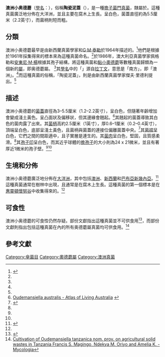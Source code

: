 {{Speciesbox
| image = Wielangta Unidentified Fungus 5212.jpg
| image_width = 234px
| genus = Oudemansiella
| species = australis
| authority = [[格里塔·史蒂文森|G.Stev.]] & G.M.Taylor (1964)
}}
{{mycomorphbox 
| name = 澳洲小奥德蘑
| whichGills = adnate
| capShape = convex
| capShape2 = offset
| hymeniumType=gills
| stipeCharacter= bare
| sporePrintColor=white
| howEdible=unknown
}}

'''澳洲小奥德蘑'''（[[學名|學名]]：{{lang|la|'''''Oudemansiella australis'''''}}），俗稱'''陶瓷泥蓋'''（{{lang|en|porcelain slimecap}}），是一種[[擔子菌門|擔子菌門]][[真菌|真菌]]，隸屬於{{link-en|奥德蘑屬|Oudemansiella}}。這種真菌廣泛地分佈在大洋洲，並且主要在腐木上生長。呈白色，菌蓋直徑約為5.5厘米（2.2英寸），而菌柄則短而粗。

==分類==
澳洲小奥德蘑最早是由新西蘭真菌學家{{link-en|格里塔·史蒂文森|Greta Stevenson}}和[[G·M·泰勒|G·M·泰勒]]於1964年描述的。<ref>{{Cite web |url=http://www.mycobank.org/Biolomics.aspx?Table=Mycobank&MycoBankNr_=335480 |title=Oudemansiella australis - MycoBank |access-date=2013-11-26 |archive-date=2013-12-02 |archive-url=https://web.archive.org/web/20131202231837/http://www.mycobank.org/Biolomics.aspx?Table=Mycobank&MycoBankNr_=335480 |dead-url=no }}</ref>他們是根據於1961年採集得來的標本來為這種真菌命名。<ref name=Stevenson1964/>於1986年，澳大利亞真菌學家佩格勒和[[安東尼·M·楊|安東尼·M·楊]]根據其孢子結構，將這種真菌和[[黏小奧德蘑|黏小奧德蘑]]等數種真菌歸類為一個新的[[屬_(生物)|屬]]，即奥德蘑屬。 <ref name=Pegler1986/>其[[植物學名命名法|學名]]中的「''{{lang|la|australis}}''」源自[[拉丁文|拉丁文]]，意思是「南方」，即「澳洲」。<ref name=Yang2009/>而這種真菌的俗稱，「陶瓷泥蓋」，則是由新西蘭真菌學家傑夫·里德利提出。<ref name=Ridley2004/>

==描述==
澳洲小奥德蘑的[[菌蓋|菌蓋]]直徑為3–5.5厘米（1.2–2.2英寸），呈白色，但隨著年齡增加會變成淺土黃色。呈凸面狀及偏移狀，但其邊緣會翹起。<ref>[http://bie.ala.org.au/species/urn:lsid:catalogueoflife.org:taxon:d713a0c1-2dc5-11e0-98c6-2ce70255a436:col20120124 Oudemansiella australis - Atlas of Living Australia] {{Wayback|url=http://bie.ala.org.au/species/urn:lsid:catalogueoflife.org:taxon:d713a0c1-2dc5-11e0-98c6-2ce70255a436:col20120124 |date=20131203021659 }}</ref>其翹起的菌蓋導致其白色的菌肉露了出來。其[[菌柄|菌柄]]高約2.5厘米（1英寸），厚0.6–1厘米（0.2–0.4英寸），頂端呈白色，底部呈淺土黃色，且菌柄與菌蓋的連接位偏離菌蓋中央。<ref>{{Cite web |url=http://books.google.com.hk/books/about/Oudemansiella_Australis.html?id=TNrvugAACAAJ&redir_esc=y |title=Oudemansiella Australis, Ad La De Felicie, Salv, 2012/4/17 |access-date=2013-11-26 |archive-date=2013-12-02 |archive-url=https://web.archive.org/web/20131202223813/http://books.google.com.hk/books/about/Oudemansiella_Australis.html?id=TNrvugAACAAJ&redir_esc=y |dead-url=no }}</ref>其[[菌褶|菌褶]]呈白色，它們之間的間距適中，且子實層是連生的。其[[菌肉|菌肉]]呈白色，堅固，且質感柔滑。<ref name=Stevenson1964/>其[[孢子印|孢子印]]呈白色，而其近乎球體的[[擔孢子|擔孢子]]的大小則為24 x 21微米，並且有著厚近1微米的孢子壁。<ref name=Stevenson1964/><ref name=Pegler1986/>

==生境和分佈==
澳洲小奥德蘑廣泛地分佈在[[大洋洲|大洋洲]]，其中包括[[澳洲|澳洲]]、[[新西蘭|新西蘭]]和[[巴布亞新幾內亞|巴布亞新幾內亞]]。<ref>{{Cite web |url=http://virtualmycota.landcareresearch.co.nz/webforms/vM_Species_Details.aspx?pk=7042 |title=VIRTUAL MYCOTA: NZ Fungi Identification: Oudemansiella australis |access-date=2013-11-26 |archive-date=2021-02-01 |archive-url=https://web.archive.org/web/20210201191047/https://virtualmycota.landcareresearch.co.nz/webforms/vM_Species_Details.aspx?pk=7042 |dead-url=no }}</ref>這種真菌通常在樹林中出現，且通常是在腐木上生長。這種真菌的第一個標本是在[[惠靈頓|惠靈頓]][[懷努谷|懷努谷]]中收集得來的。<ref name=Mueller2001/>

==可食性==
澳洲小奥德蘑的可食性仍然存疑。部份文獻指出這種真菌並不可供食用<ref>{{Cite web |url=http://hiddenforest.co.nz/fungi/family/physalacriaceae/oudem01.htm |title=Oudemansiella australis - The Hidden Forest |access-date=2013-11-26 |archive-date=2021-02-04 |archive-url=https://web.archive.org/web/20210204155601/http://hiddenforest.co.nz/fungi/family/physalacriaceae/oudem01.htm |dead-url=no }}</ref>，而部份文獻則指出包括這種真菌在內的所有奥德蘑屬真菌均可供食用。<ref>[http://www.mycologia.org/content/96/2/197.full Cultivation of Oudemansiella tanzanica nom. prov. on agricultural solid wastes in Tanzania Francis S. Magingo, Ndekya M. Oriyo and Amelia K.  - Mycologia]</ref>

==參考文獻==
{{portal|真菌}}

{{Reflist|refs=
<ref name=Mueller2001>{{cite journal |title=Assessing biogeographic relationships between North American and Chinese macrofungi |journal=Journal of Biogeography |year=2001 |author=Mueller GM, Wu Q-X, Huang Y-Q, Guo S-Y, Aldana-Gomez R, Vilgalys R. |volume=28 |issue=2 |url=http://www.jstor.org/stable/2656103 |access-date=2013-11-26 |archive-date=2016-06-29 |archive-url=https://web.archive.org/web/20160629183751/http://www.jstor.org/stable/2656103 |dead-url=no }}{{subscription}}</ref>
<ref name=Pegler1986>{{cite journal |title=Classification of ''Oudemansiella'' (Basidiomycota, Tricholomataceae), with special reference to spore structure |journal=Transactions of the British Mycological Society |year=1986 |author=Pegler DN, Young TWK. |volume=87 |issue=4 |pages=583–602 |url=http://www.cybertruffle.org.uk/cyberliber/59351/0087/004/0583.htm |access-date=2013-11-26 |archive-date=2015-09-23 |archive-url=https://web.archive.org/web/20150923230950/http://www.cybertruffle.org.uk/cyberliber/59351/0087/004/0583.htm |dead-url=no }}</ref>
<ref name=Ridley2004>{{cite journal |title=A system for the development of English language names for agarics and boletes in New Zealand |journal=Australasian Mycologist |author=Ridley G. |year=2004 |volume=23 |issue=1 |pages=27–30 |url=http://australasianmycology.com/pages/pdf/23/1/27.pdf }}{{dead link|date=2018年1月 |bot=InternetArchiveBot |fix-attempted=yes }}</ref>
<ref name=Stevenson1964>{{cite journal |author=Stevenson G. |year=1964 |url=http://www.jstor.org/stable/4108283 |title=The Agaricales of New Zealand: V |journal=Kew Bulletin |volume=19 |issue=1 |pages=1–59 |access-date=2013-11-26 |archive-date=2015-12-11 |archive-url=https://web.archive.org/web/20151211002024/http://www.jstor.org/stable/4108283 |dead-url=no }}{{subscription}}</ref>
<ref name=Yang2009>{{cite journal |title=A new systematic arrangement of the genus ''Oudemansiella'' s. str. (Physalacriaceae, Agaricales) |journal=Mycosystema |year=2009 |author=Yang Z-L, Zhang L-F, Mueller GM, Kost GW, Rexer K-H.|volume=28 |issue=1 |pages=1–13}}</ref>
}}
{{Taxonbar|from=Q7110260}}

[[Category:傘菌目|Category:傘菌目]]
[[Category:奧德蘑屬|Category:奧德蘑屬]]
[[Category:澳洲真菌|Category:澳洲真菌]]
